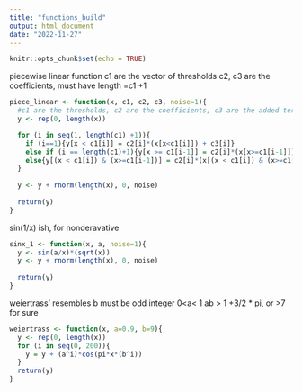 ---
title: "functions_build"
output: html_document
date: "2022-11-27"
---

```{r setup, include=FALSE}
knitr::opts_chunk$set(echo = TRUE)
```
piecewise linear function
c1 are the vector of thresholds
c2, c3 are the coefficients, must have length =c1 +1

```{r}
piece_linear <- function(x, c1, c2, c3, noise=1){
  #c1 are the thresholds, c2 are the coefficients, c3 are the added terms
  y <- rep(0, length(x))

  for (i in seq(1, length(c1) +1)){
    if (i==1){y[x < c1[i]] = c2[i]*(x[x<c1[i]]) + c3[i]}
    else if (i == length(c1)+1){y[x >= c1[i-1]] = c2[i]*(x[x>=c1[i-1]]) + c3[i]}
    else{y[(x < c1[i]) & (x>=c1[i-1])] = c2[i]*(x[(x < c1[i]) & (x>=c1[i-1])]) + c3[i]}
  }
  
  y <- y + rnorm(length(x), 0, noise)
  
  return(y)
}
```
sin(1/x) ish, for nonderavative
```{r}
sinx_1 <- function(x, a, noise=1){
  y <- sin(a/x)*(sqrt(x))
  y <- y + rnorm(length(x), 0, noise)
  
  return(y)
}
```
weiertrass' resembles
b must be odd integer
0<a< 1
ab > 1 +3/2 * pi, or >7 for sure 
```{r}
weiertrass <- function(x, a=0.9, b=9){
  y <- rep(0, length(x))
  for (i in seq(0, 200)){
    y = y + (a^i)*cos(pi*x*(b^i))
  }
  return(y)
}

```

